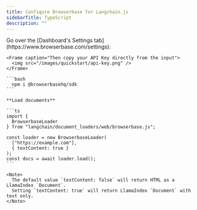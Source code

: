 ```yaml
---
title: Configure Browserbase for Langchain.js
sidebarTitle: TypeScript
description: ""
---
```


<Steps titleSize="h3">
  <Step title="Get your API Key">
    Go over the [Dashboard's Settings tab](https://www.browserbase.com/settings):

    <Frame caption="Then copy your API Key directly from the input">
      <img src="/images/quickstart/api-key.png" />
    </Frame>

  </Step>

  <Step title="Install the Browserbase SDK">

    ```bash
      npm i @browserbasehq/sdk
    ```

  </Step>

  <Step title="Load documents or images">

    **Load documents**

    ```ts
    import {
      BrowserbaseLoader
    } from "langchain/document_loaders/web/browserbase.js";

    const loader = new BrowserbaseLoader(
      ["https://example.com"],
      { textContent: true }
    );
    const docs = await loader.load();
    ```

    <Note>
      The default value `textContent: false` will return HTML as a LlamaIndex `Document`.
      Setting `textContent: true` will return LlamaIndex `Document` with text only.
    </Note>
  </Step>
</Steps>
